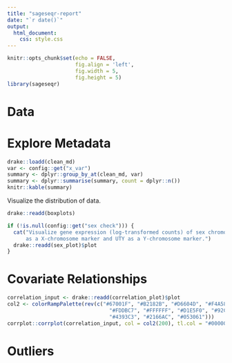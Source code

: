 ```yaml
---
title: "sageseqr-report"
date: "`r date()`"
output: 
  html_document:
    css: style.css
---
```


```r
knitr::opts_chunk$set(echo = FALSE, 
                      fig.align = 'left',
                      fig.width = 5, 
                      fig.height = 5)
library(sageseqr)
```
# Data


# Explore Metadata

```r
drake::loadd(clean_md)
var <- config::get("x_var")
summary <- dplyr::group_by_at(clean_md, var)
summary <- dplyr::summarise(summary, count = dplyr::n())
knitr::kable(summary)
```

Visualize the distribution of data.
```r
drake::readd(boxplots)
```

```r
if (!is.null(config::get("sex check"))) {
  cat("Visualize gene expression (log-transformed counts) of sex chromosomes using XIST 
      as a X-chromosome marker and UTY as a Y-chromosome marker.")
  drake::readd(sex_plot)$plot
}
```

# Covariate Relationships
```r
correlation_input <- drake::readd(correlation_plot)$plot
col2 <- colorRampPalette(rev(c("#67001F", "#B2182B", "#D6604D", "#F4A582",
                                 "#FDDBC7", "#FFFFFF", "#D1E5F0", "#92C5DE",
                                 "#4393C3", "#2166AC", "#053061")))
corrplot::corrplot(correlation_input, col = col2(200), tl.col = "#000000")
```

# Outliers 
```r
```


